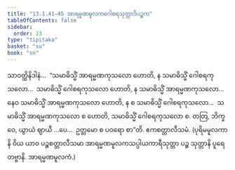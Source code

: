 ```yaml
---
title: "13.1.41–45 အာရမ္မဏမူလကဂေါစရသုတ္တာဒိပဉ္စက"
tableOfContents: false
sidebar:
  order: 23
type: "tipitaka"
basket: "su"
book: "sn"
---
```



<DynamicBreadcrumb />

<Division number="702–706" book="sn" e="ch" v="18" p="388">

<Paragraph number="1329" book="sn">
သာဝတ္ထိနိဒါနံ…  “သမာဓိသ္မိံ အာရမ္မဏကုသလော ဟောတိ, န သမာဓိသ္မိံ ဂေါစရကုသလော…  သမာဓိသ္မိံ ဂေါစရကုသလော ဟောတိ, န သမာဓိသ္မိံ အာရမ္မဏကုသလော…  နေဝ သမာဓိသ္မိံ အာရမ္မဏကုသလော ဟောတိ, န စ သမာဓိသ္မိံ ဂေါစရကုသလော…  သမာဓိသ္မိံ အာရမ္မဏကုသလော စ ဟောတိ, သမာဓိသ္မိံ ဂေါစရကုသလော စ. တတြ, ဘိက္ခဝေ, ယွာယံ ဈာယီ …ပေ…  ဥတ္တမော စ ပဝရော စာ”တိ.

</Paragraph>
</Division>

<Paragraph number="1330" type="center" book="sn">
ဧကစတ္တာလီသမံ.



</Paragraph>

<Paragraph number="1331" book="sn">
(ပုရိမမူလကာနိ ဝိယ ယာဝ ပဉ္စစတ္တာလီသမာ အာရမ္မဏမူလကသပ္ပါယကာရီသုတ္တာ ပဉ္စ သုတ္တာနိ ပူရေတဗ္ဗာနိ. အာရမ္မဏမူလကံ.)
</Paragraph>
